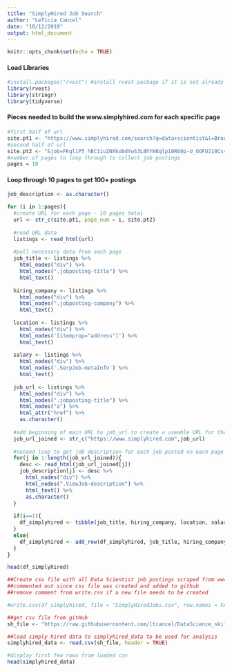 ```yaml
---
title: "SimplyHired Job Search"
author: "LeTicia Cancel"
date: "10/12/2019"
output: html_document
---
```


```r
knitr::opts_chunk$set(echo = TRUE)
```

#### Load Libraries
```r
#install.packages("rvest") #install rvest package if it is not already installed
library(rvest)
library(stringr)
library(tidyverse)

```

#### Pieces needed to build the www.simplyhired.com for each specific page
```r
#first half of url
site.pt1 <- "https://www.simplyhired.com/search?q=data+scientist&l=Brooklyn%2C+NY&pn="
#second half of url
site.pt2 <- "&job=FKql1P5_hBC1iuZNXkobdYwS3L8hYW8qlp10RE0p-U_OOFU210Cs4g"
#number of pages to loop through to collect job postings
pages = 10
```


#### Loop through 10 pages to get 100+ postings 
```r
job_description <- as.character()

for (i in 1:pages){
  #create URL for each page - 10 pages total
  url <- str_c(site.pt1, page_num = i, site.pt2)
  
  #read URL data
  listings <- read_html(url)
  
  #pull necessary data from each page  
  job_title <- listings %>%
    html_nodes("div") %>%
    html_nodes(".jobposting-title") %>%
    html_text()
  
  hiring_company <- listings %>%
    html_nodes("div") %>%
    html_nodes(".jobposting-company") %>%
    html_text()
  
  location <- listings %>%
    html_nodes("div") %>%
    html_nodes('[itemprop="address"]') %>%
    html_text()
  
  salary <- listings %>%
    html_nodes("div") %>%
    html_nodes('.SerpJob-metaInfo') %>%
    html_text()
  
  job_url <- listings %>%
    html_nodes("div") %>%
    html_nodes(".jobposting-title") %>%
    html_nodes("a") %>%
    html_attr("href") %>%
    as.character()
  
  #add beginning of main URL to job_url to create a useable URL for the FOR loop
  job_url_joined <- str_c("https://www.simplyhired.com",job_url)
  
  #second loop to get job description for each job posted on each page
  for(j in 1:length(job_url_joined)){
    desc <- read_html(job_url_joined[j])
    job_description[j] <- desc %>%
      html_nodes("div") %>%
      html_nodes(".ViewJob-description") %>%
      html_text() %>%
      as.character()
  }
  
  if(i==1){
    df_simplyhired <- tibble(job_title, hiring_company, location, salary, job_url_joined, job_description)
  }
  else{
    df_simplyhired <- add_row(df_simplyhired, job_title, hiring_company, location, salary, job_url_joined, job_description)
  }
}

head(df_simplyhired)

##Create csv file with all Data Scientist job postings scraped from www.simplyhired.com
##commented out since csv file was created and added to github
##remove comment from write.csv if a new file needs to be created

#write.csv(df_simplyhired, file = "SimplyHiredJobs.csv", row.names = FALSE)

##get csv file from gitHub
sh_file <- "https://raw.githubusercontent.com/ltcancel/DataScience_skills/master/SimplyHiredJobs.csv"

##load simply hired data to simplyhired_data to be used for analysis
simplyhired_data <- read.csv(sh_file, header = TRUE)

#display first few rows from loaded csv
head(simplyhired_data)
```

